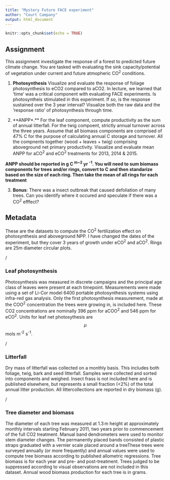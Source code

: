 ```yaml
---
title: "Mystery Future FACE experiment"
author: "Court Campany"
output: html_document
---
```


```r
knitr::opts_chunk$set(echo = TRUE)
```

## Assignment

This assignment investigate the response of a forest to predicted future climate change.  You are tasked with evaluating the sink capacity/potential of vegetation under current and future atmopheric CO^2^ conditions.

1) **Photosynthesis** Visualize and evaluate the response of foliage photosynthesis to eCO2 compared to aCO2.  In lecture, we learned that 'time' was a critical component with evaluating FACE experiments. Is  photosyntheis stimulated in this experiment. If so, is the response sustained over the 3 year interval?  Visualize both the raw data and the 'response ratio' of photosynthesis through time.


2) **ANPP*.** For the leaf component, compute productivity as the sum of annual litterfall. For the twig compoent, strictly annual turnover across the three years. Assume that all biomass components are comprised of 47% C for the purpose of calculating annual C storage and turnover. All the compnents together (wood + leaves + twig) comprising aboveground net primary productivity. Visualize and evaluate mean ANPP for aCO^2^ and eCO^2^ treatments for 2013, 2014 & 2015.

**ANPP should be reported in g C ^m~2^ yr ^-1^.  You will need to sum biomass components for trees and/or rings, convert to C and then standarize based on the size of each ring. Then take the mean of all rings for each treatment**

3) **Bonus**: There was a insect outbreak that caused defoliation of many trees. Can you identify where it occured and speculate if there was a CO^2^ efffect?


## Metadata

These are the datasets to compute the CO^2^ fertilization effect on photosynthesis and aboveground NPP. I have changed the dates of the experiment, but they cover 3 years of growth under eCO^2^ and aCO^2^. Rings are 25m diameter circular plots.   

/

### Leaf photosynthesis
Photosynthesis was measured in discrete campaigns and the principal age class of leaves  were present at each timepoint. Measurements were made using a set of Li-Cor model 6400 portable photosynthesis systems using  infra-red gas analysis. Only the first photosynthesis measurement, made at the COO^2^ concentration the trees were growing in, is included here. These CO2 concentrations are nominally 396 ppm for aCOO^2^ and 546 ppm for eCO^2^. Units for leaf net photosythesis are $$\mu$$mols m^-2^ s^-1^.

/

### Litterfall
Dry mass of litterfall was collected on a monthly basis. This includes both foliage, twig, bark and seed litterfall. Samples were collected and sorted into components and weighed. Insect frass is not included here and is published elsewhere, but represents a small fraction (<2%) of the total annual litter production. All littercollections are reported in dry biomass (g).

/

### Tree diameter and biomass
The diameter of each tree was measured at 1.3 m height at approximately monthly intervals starting February 2011, two years prior to commencement of the full CO2 treatment. Manual band dendrometers were used to monitor stem diameter changes. The permanently placed bands consisted of plastic straps graduated with a vernier scale placed around a treeThese trees were surveyed annually (or more frequently) and annual values were used to compute tree biomass according to published allometric regressions. Tree biomass is for each year and pre- and post-treatment. Trees judged to be suppressed according to visual observations are not included in this dataset. Annual wood biomass production for each tree is in grams.
